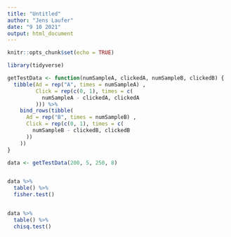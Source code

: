 ```yaml
---
title: "Untitled"
author: "Jens Laufer"
date: "9 10 2021"
output: html_document
---
```


```r
knitr::opts_chunk$set(echo = TRUE)
```


```r
library(tidyverse)
```

```r
getTestData <- function(numSampleA, clickedA, numSampleB, clickedB) {
  tibble(Ad = rep("A", times = numSampleA) ,
         Click = rep(c(0, 1), times = c(
           numSampleA - clickedA, clickedA
         ))) %>%
    bind_rows(tibble(
      Ad = rep("B", times = numSampleB) ,
      Click = rep(c(0, 1), times = c(
        numSampleB - clickedB, clickedB
      ))
    ))
}
```


```r

data <- getTestData(200, 5, 250, 8)


data %>% 
  table() %>% 
  fisher.test()


data %>% 
  table() %>% 
  chisq.test()

```

